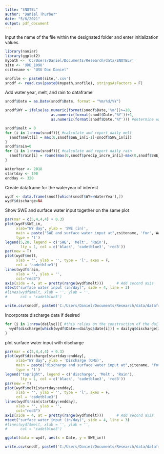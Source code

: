 ---
title: "SNOTEL"
author: "Daniel Thurber"
date: "5/6/2021"
output: pdf_document
---

Input the name of the file within the designated folder and enter initialization values.
```{r}
library(naniar)
library(ggplot2)
mypath <- 'C:/Users/Daniel/Documents/Research/data/SNOTEL/'
site <- 'UDD_1098'
csitename <- "USU Doc Daniel"
```



```{r}
snofile <- paste0(site,'.csv')
snodf <- read.csv(paste0(mypath,snofile), stringsAsFactors = F)
```

Add water year, melt, and rain to dataframe

```{r}
snodf$Date = as.Date(snodf$Date, format = "%m/%d/%Y")

snodf$WY = ifelse(as.numeric(format(snodf$Date,'%m'))>=10, 
                     as.numeric(format(snodf$Date,'%Y'))+1, 
                     as.numeric(format(snodf$Date,'%Y'))) #determine water year
```

```{r}
snodf$melt = 0
for (i in 1:nrow(snodf)){ #calculate and report daily melt
  snodf$melt[i] = max(0,snodf$SWE_in[i-1]-snodf$SWE_in[i]) 
}
snodf$rain=0
for (i in 1:nrow(snodf)){ #calculate and report daily rain
  snodf$rain[i] = round(max(0,snodf$precip_incre_in[i]-max(0,snodf$SWE_in[i+1]+snodf$SWE_in[i])),2) 
}
```



```{r}
WaterYear <- 2018
startday <- 190
endday <- 320
```

Create dataframe for the wateryear of interest
```{r}
wydf <- data.frame(snodf[which(snodf$WY==WaterYear),])
wydf$discharge=NA

```



Show SWE and surface water input together on the same plot
```{r}
par(mar = c(5,4,4,4) + 0.3)
plot(wydf$SWE_in,
     xlab="WY day", ylab = 'SWE (in)',
     main = paste("SWE and surface water input at",csitename, 'for', WaterYear),
     type = 'l')
legend(5,28, legend = c('SWE', 'Melt', 'Rain'), 
       lty = 1, col = c('black', 'cadetblue3', 'red3'))
par(new = T)
plot(wydf$melt, 
     xlab = '', ylab = '', type = 'l', axes = F,
     col = 'cadetblue3')
lines(wydf$rain, 
     xlab = '', ylab = '',
     col="red3")
axis(side = 4, at = pretty(range(wydf$melt)))      # Add second axis
mtext("surface water input (in/day)", side = 4, line = 3) 
#lines(wydf$melt, xlab = '', ylab = '',
#      col = 'cadetblue3')
```

```{r}
write.csv(snodf, paste0('C:/Users/Daniel/Documents/Research/data/dataframes/',site,'.csv'), row.names = F)
```


Incorporate discharge data if desired
```{r}
for (i in 1:nrow(dailyq)){ #this relies on the construction of the dailyq dataframe
  wydf$discharge[which(wydf$Date==dailyq$date[i])] = dailyq$discharge[i] 
}
```


plot surface water input with discharge
```{r}
par(mar = c(5,4,4,4) + 0.3)
plot(wydf$discharge[startday:endday],
     xlab="WY day", ylab = 'Discharge (CMS)',
     main = paste("discharge and surface water input at",sitename, 'for', WaterYear),
     type = 'l')
legend("topright", legend = c('discharge', 'Melt', 'Rain'), 
       lty = 1, col = c('black', 'cadetblue3', 'red3'))
par(new = T)
plot(wydf$melt[startday:endday], 
     xlab = '', ylab = '', type = 'l', axes = F,
     col = 'cadetblue3')
lines(wydf$rain[startday:endday], 
     xlab = '', ylab = '',
     col="red3")
axis(side = 4, at = pretty(range(wydf$melt)))      # Add second axis
mtext("surface water input (in/day)", side = 4, line = 3) 
#lines(wydf$melt, xlab = '', ylab = '',
#      col = 'cadetblue3')
```

```{r}
ggplot(data = wydf, aes(x = Date, y = SWE_in))
```
```{r}
write.csv(snodf, paste0('C:/Users/Daniel/Documents/Research/data/dataframes/',site,'.csv'), row.names = F)
```

